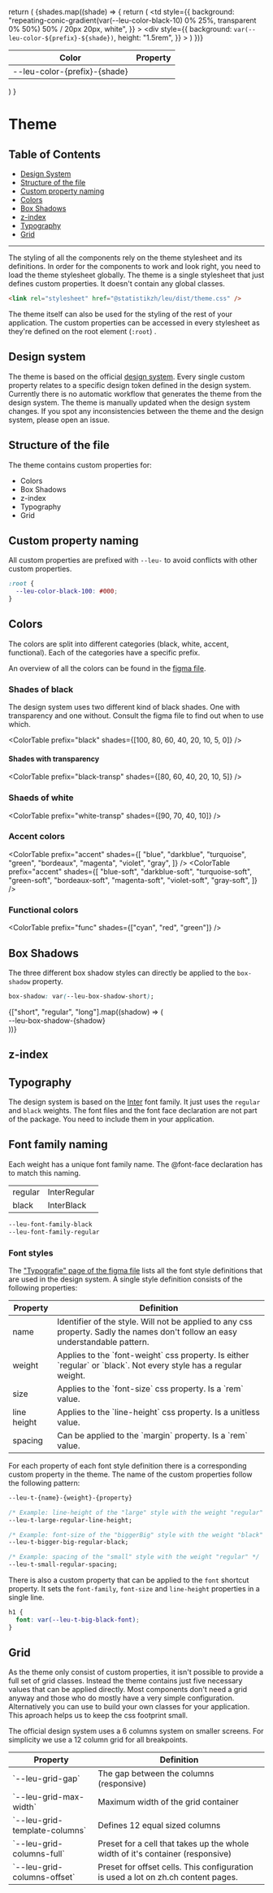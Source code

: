 

<Meta title="Introduction/Theme" />

  return (
    <table>
      <thead>
        <tr>
          <th>Color</th>
          <th>Property</th>
        </tr>
      </thead>
      <tbody>
        {shades.map((shade) => {
          return (
            <tr>
              <td
                style={{
                  background:
                    "repeating-conic-gradient(var(--leu-color-black-10) 0% 25%, transparent 0% 50%) 50% / 20px 20px, white",
                }}
              >
                <div
                  style={{
                    background: `var(--leu-color-${prefix}-${shade})`,
                    height: "1.5rem",
                  }}
                ></div>
              </td>
              <td>
                --leu-color-{prefix}-{shade}
              </td>
            </tr>
          )
        })}
      </tbody>
    </table>
  )
}

# Theme

## Table of Contents

- [Design System](#design-system)
- [Structure of the file](#structure-of-the-file)
- [Custom property naming](#custom-property-naming)
- [Colors](#colors)
- [Box Shadows](#box-shadows)
- [z-index](#z-index)
- [Typography](#typography)
- [Grid](#grid)

---

The styling of all the components rely on the theme stylesheet and its definitions. In order for the components to work and look right, you need to load the theme stylesheet globally.
The theme is a single stylesheet that just defines custom properties. It doesn't contain any global classes.

```html
<link rel="stylesheet" href="@statistikzh/leu/dist/theme.css" />
```

The theme itself can also be used for the styling of the rest of your application. The custom properties can be accessed in every stylesheet as they're defined on the root element (`:root`) .

## Design system

The theme is based on the official [design system](https://www.zh.ch/de/webangebote-entwickeln-und-gestalten.html). Every single custom property relates to a specific design token defined in the design system.
Currently there is no automatic workflow that generates the theme from the design system. The theme is manually updated when the design system changes.
If you spot any inconsistencies between the theme and the design system, please open an issue.

## Structure of the file

The theme contains custom properties for:

- Colors
- Box Shadows
- z-index
- Typography
- Grid

## Custom property naming

All custom properties are prefixed with `--leu-` to avoid conflicts with other custom properties.

```css
:root {
  --leu-color-black-100: #000;
}
```

## Colors

The colors are split into different categories (black, white, accent, functional).
Each of the categories have a specific prefix.

An overview of all the colors can be found in the [figma file](https://www.figma.com/design/d6Pv21UVUbnBs3AdcZijHmbN/KTZH-Design-System?node-id=278-297&p=f&t=9QQZarLNjSn1og6x-11).

### Shades of black

The design system uses two different kind of black shades. One with transparency and one without.
Consult the figma file to find out when to use which.

<ColorTable prefix="black" shades={[100, 80, 60, 40, 20, 10, 5, 0]} />

#### Shades with transparency

<ColorTable prefix="black-transp" shades={[80, 60, 40, 20, 10, 5]} />

### Shaeds of white

<ColorTable prefix="white-transp" shades={[90, 70, 40, 10]} />

### Accent colors

<ColorTable
  prefix="accent"
  shades={[
    "blue",
    "darkblue",
    "turquoise",
    "green",
    "bordeaux",
    "magenta",
    "violet",
    "gray",
  ]}
/>
<ColorTable
  prefix="accent"
  shades={[
    "blue-soft",
    "darkblue-soft",
    "turquoise-soft",
    "green-soft",
    "bordeaux-soft",
    "magenta-soft",
    "violet-soft",
    "gray-soft",
  ]}
/>

### Functional colors

<ColorTable prefix="func" shades={["cyan", "red", "green"]} />

## Box Shadows

The three different box shadow styles can directly be applied to the `box-shadow` property.

```css
box-shadow: var(--leu-box-shadow-short);
```

<div style={{ display: "flex", gap: "1rem", flexWrap: "wrap" }}>
  {["short", "regular", "long"].map((shadow) => (
    <div
      style={{
        boxShadow: `var(--leu-box-shadow-${shadow})`,
        padding: "1rem",
        flex: 1,
      }}
    >
      --leu-box-shadow-{shadow}
    </div>
  ))}
</div>

## z-index

## Typography

The design system is based on the [Inter](https://rsms.me/inter/) font family. It just uses the `regular` and `black` weights.
The font files and the font face declaration are not part of the package. You need to include them in your application.

## Font family naming

Each weight has a unique font family name. The @font-face declaration has to match this naming.

<table>
  <tr>
    <td>regular</td>
    <td>InterRegular</td>
  </tr>
  <tr>
    <td>black</td>
    <td>InterBlack</td>
  </tr>
</table>

```css
--leu-font-family-black
--leu-font-family-regular
```

### Font styles

The ["Typografie" page of the figma file](https://www.figma.com/design/d6Pv21UVUbnBs3AdcZijHmbN/KTZH-Design-System?node-id=17336-82304&t=dL03yolQ7l8e6eow-11) lists all the font style definitions that are used in the design system.
A single style definition consists of the following properties:

<table>
  <thead>
    <tr>
      <th>Property</th>
      <th>Definition</th>
    </tr>
  </thead>
  <tbody>
    <tr>
      <td>name</td>
      <td>
        Identifier of the style. Will not be applied to any css property. Sadly
        the names don't follow an easy understandable pattern.
      </td>
    </tr>
    <tr>
      <td>weight</td>
      <td>
        Applies to the `font-weight` css property. Is either `regular` or
        `black`. Not every style has a regular weight.
      </td>
    </tr>
    <tr>
      <td>size</td>
      <td>Applies to the `font-size` css property. Is a `rem` value.</td>
    </tr>
    <tr>
      <td>line height</td>
      <td>Applies to the `line-height` css property. Is a unitless value.</td>
    </tr>
    <tr>
      <td>spacing</td>
      <td>Can be applied to the `margin` property. Is a `rem` value.</td>
    </tr>
  </tbody>
</table>

For each property of each font style definition there is a corresponding custom property in the theme.
The name of the custom properties follow the following pattern:

```css
--leu-t-{name}-{weight}-{property}

/* Example: line-height of the "large" style with the weight "regular" */
--leu-t-large-regular-line-height;

/* Example: font-size of the "biggerBig" style with the weight "black" */
--leu-t-bigger-big-regular-black;

/* Example: spacing of the "small" style with the weight "regular" */
--leu-t-small-regular-spacing;
```

There is also a custom property that can be applied to the `font` shortcut property.
It sets the `font-family`, `font-size` and `line-height` properties in a single line.

```css
h1 {
  font: var(--leu-t-big-black-font);
}
```

## Grid

As the theme only consist of custom properties, it isn't possible to provide a full set of grid classes.
Instead the theme contains just five necessary values that can be applied directly.
Most components don't need a grid anyway and those who do mostly have a very simple configuration.
Alternatively you can use to build your own classes for your application.
This aproach helps us to keep the css footprint small.

The official design system uses a 6 columns system on smaller screens.
For simplicity we use a 12 column grid for all breakpoints.

<table>
  <thead>
    <tr>
      <th>Property</th>
      <th>Definition</th>
    </tr>
  </thead>
  <tbody>
    <tr>
      <td>`--leu-grid-gap`</td>
      <td>The gap between the columns (responsive)</td>
    </tr>
    <tr>
      <td>`--leu-grid-max-width`</td>
      <td>Maximum width of the grid container</td>
    </tr>
    <tr>
      <td>`--leu-grid-template-columns`</td>
      <td>Defines 12 equal sized columns</td>
    </tr>
    <tr>
      <td>`--leu-grid-columns-full`</td>
      <td>
        Preset for a cell that takes up the whole width of it's container
        (responsive)
      </td>
    </tr>
    <tr>
      <td>`--leu-grid-columns-offset`</td>
      <td>
        Preset for offset cells. This configuration is used a lot on zh.ch
        content pages.
      </td>
    </tr>
  </tbody>
</table>

<Canvas of={GridStories.Regular} />
